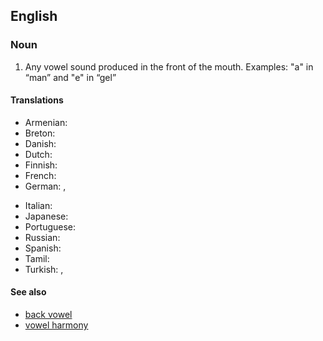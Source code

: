 ==English==
{{wikipedia}}

===Noun===
{{en-noun}}

# {{lb|en|phonetics}} Any vowel sound produced in the front of the mouth. Examples: "a" in “man” and "e" in “gel”

====Translations====
{{trans-top|Any vowel sound produced in the front of the mouth}}
* Armenian: {{t|hy|առաջնային շարքի ձայնավոր|sc=Armn}}
* Breton: {{t|br|vogalenn a-raok}}
* Danish: {{t|da|fortungevokal|c}}
* Dutch: {{t+|nl|voorklinker}}
* Finnish: {{t+|fi|etuvokaali}}
* French: {{t+|fr|voyelle antérieure|f}}
* German: {{t|de|Vorderzungenvokal|f}}, {{t|de|vorderer Vokal|m}}
{{trans-mid}}
* Italian: {{t|it|vocale anteriore|f}}
* Japanese: {{t|ja|前舌母音|tr=maejitaboin|sc=Jpan}}
* Portuguese: {{t|pt|vogal anterior|f}}
* Russian: {{t|ru|гла́сный пере́днего ря́да}}
* Spanish: {{t|es|vocal anterior|m}}
* Tamil: {{t|ta|முன்னுயிர்|sc=Taml}}
* Turkish: {{t+|tr|ince ünlü}}, {{t|tr|ince sesli}}
{{trans-bottom}}

====See also====
* [[back vowel]]
* [[vowel harmony]]